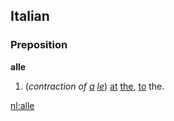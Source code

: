 ==Italian==
===Preposition===
'''alle'''

# (''contraction of [[a#Italian|a]] [[le#Italian|le]]'') [[at]] [[the]], [[to]] the.

[[nl:alle]]